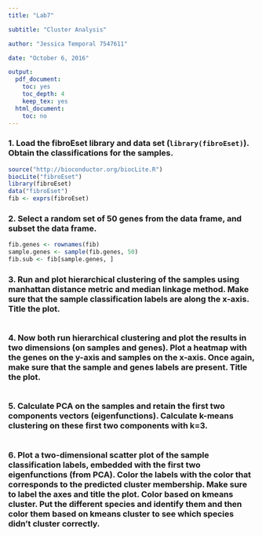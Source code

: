 ```yaml
---
title: "Lab7"

subtitle: "Cluster Analysis"

author: "Jessica Temporal 7547611"

date: "October 6, 2016"

output:
  pdf_document:
    toc: yes
    toc_depth: 4
    keep_tex: yes
  html_document:
    toc: no
---
```

\newpage

### 1. Load the fibroEset library and data set (`library(fibroEset)`). Obtain the classifications for the samples.
```r
source("http://bioconductor.org/biocLite.R")
biocLite("fibroEset")
library(fibroEset)
data("fibroEset")
fib <- exprs(fibroEset)
```

### 2. Select a random set of 50 genes from the data frame, and subset the data frame.
```r
fib.genes <- rownames(fib)
sample.genes <- sample(fib.genes, 50)
fib.sub <- fib[sample.genes, ]
```

### 3. Run and plot hierarchical clustering of the samples using manhattan distance metric and median linkage method. Make sure that the sample classification labels are along the x-axis. Title the plot.
```r

```

### 4. Now both run hierarchical clustering and plot the results in two dimensions (on samples and genes). Plot a heatmap with the genes on the y-axis and samples on the x-axis. Once again, make sure that the sample and genes labels are present. Title the plot.
```r

```

### 5. Calculate PCA on the samples and retain the first two components vectors (eigenfunctions). Calculate k-means clustering on these first two components with k=3.
```r

```

### 6. Plot a two-dimensional scatter plot of the sample classification labels, embedded with the first two eigenfunctions (from PCA). Color the labels with the color that corresponds to the predicted cluster membership. Make sure to label the axes and title the plot. Color based on kmeans cluster. Put the different species and identify them and then color them based on kmeans cluster to see which species didn’t cluster correctly.
```r

```